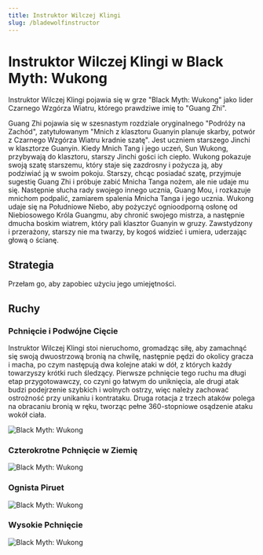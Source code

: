```yaml
---
title: Instruktor Wilczej Klingi
slug: /bladewolfinstructor
---
```


# Instruktor Wilczej Klingi w Black Myth: Wukong

Instruktor Wilczej Klingi pojawia się w grze "Black Myth: Wukong" jako lider Czarnego Wzgórza Wiatru, którego prawdziwe imię to "Guang Zhi".

Guang Zhi pojawia się w szesnastym rozdziale oryginalnego "Podróży na Zachód", zatytułowanym "Mnich z klasztoru Guanyin planuje skarby, potwór z Czarnego Wzgórza Wiatru kradnie szatę". Jest uczniem starszego Jinchi w klasztorze Guanyin. Kiedy Mnich Tang i jego uczeń, Sun Wukong, przybywają do klasztoru, starszy Jinchi gości ich ciepło. Wukong pokazuje swoją szatę starszemu, który staje się zazdrosny i pożycza ją, aby podziwiać ją w swoim pokoju. Starszy, chcąc posiadać szatę, przyjmuje sugestię Guang Zhi i próbuje zabić Mnicha Tanga nożem, ale nie udaje mu się. Następnie słucha rady swojego innego ucznia, Guang Mou, i rozkazuje mnichom podpalić, zamiarem spalenia Mnicha Tanga i jego ucznia. Wukong udaje się na Południowe Niebo, aby pożyczyć ognioodporną osłonę od Niebiosowego Króla Guangmu, aby chronić swojego mistrza, a następnie dmucha boskim wiatrem, który pali klasztor Guanyin w gruzy. Zawstydzony i przerażony, starszy nie ma twarzy, by kogoś widzieć i umiera, uderzając głową o ścianę.

## Strategia

Przełam go, aby zapobiec użyciu jego umiejętności.

## Ruchy

### Pchnięcie i Podwójne Cięcie

Instruktor Wilczej Klingi stoi nieruchomo, gromadząc siłę, aby zamachnąć się swoją dwuostrzową bronią na chwilę, następnie pędzi do okolicy gracza i macha, po czym następują dwa kolejne ataki w dół, z których każdy towarzyszy krótki ruch śledzący. Pierwsze pchnięcie tego ruchu ma długi etap przygotowawczy, co czyni go łatwym do uniknięcia, ale drugi atak budzi podejrzenie szybkich i wolnych ostrzy, więc należy zachować ostrożność przy unikaniu i kontrataku. Druga rotacja z trzech ataków polega na obracaniu bronią w ręku, tworząc pełne 360-stopniowe osądzenie ataku wokół ciała.

<img src="/img/bosses/dlcclp.gif" alt="Black Myth: Wukong"/>

### Czterokrotne Pchnięcie w Ziemię

<img src="/img/bosses/gzslcd.gif" alt="Black Myth: Wukong"/>

### Ognista Piruet

<img src="/img/bosses/gzhyxz.gif" alt="Black Myth: Wukong"/>

### Wysokie Pchnięcie

<img src="/img/bosses/gzfttc.gif" alt="Black Myth: Wukong"/>